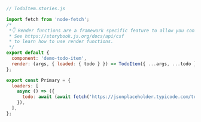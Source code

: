 ```js
// TodoItem.stories.js

import fetch from 'node-fetch';
/*
 *👇 Render functions are a framework specific feature to allow you control on how the component renders.
 * See https://storybook.js.org/docs/api/csf
 * to learn how to use render functions.
 */
export default {
  component: 'demo-todo-item',
  render: (args, { loaded: { todo } }) => TodoItem({ ...args, ...todo }),
};

export const Primary = {
  loaders: [
    async () => ({
      todo: await (await fetch('https://jsonplaceholder.typicode.com/todos/1')).json(),
    }),
  ],
};
```
